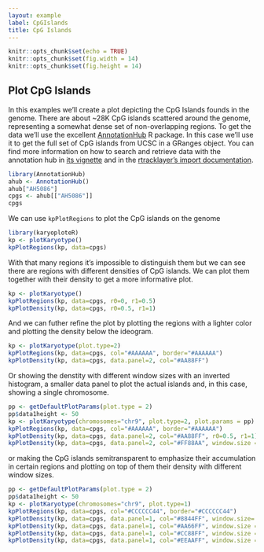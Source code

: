 ```yaml
---
layout: example
label: CpGIslands
title: CpG Islands
---
```



```r
knitr::opts_chunk$set(echo = TRUE)
knitr::opts_chunk$set(fig.width = 14)
knitr::opts_chunk$set(fig.height = 14)
```

## Plot CpG Islands

In this examples we'll create a plot depicting the CpG Islands founds in the  
genome. There are about ~28K CpG islands scattered around the genome, representing
a somewhat dense set of non-overlapping regions. To get the data we'll use the 
excellent [AnnotationHub](https://bioconductor.org/packages/AnnotationHub) 
R package. In this case we'll use it to get the full set of CpG islands from 
UCSC in a GRanges object. You can find more information on how to search and 
retrieve data with the annotation hub in [its vignette](https://bioconductor.org/packages/release/bioc/vignettes/AnnotationHub/inst/doc/AnnotationHub-HOWTO.html)
 and in the [rtracklayer's import documentation](https://kasperdanielhansen.github.io/genbioconductor/html/rtracklayer_Import.html).


```r
library(AnnotationHub)
ahub <- AnnotationHub()
ahub["AH5086"]
cpgs <- ahub[["AH5086"]]
cpgs
```

We can use `kpPlotRegions` to plot the CpG islands on the genome

```r
library(karyoploteR)
kp <- plotKaryotype()
kpPlotRegions(kp, data=cpgs)
```

With that many regions it's impossible to distinguish them but we can see there
are regions with different densities of CpG islands. We can plot them together 
with their density to get a more informative plot.

```r
kp <- plotKaryotype()
kpPlotRegions(kp, data=cpgs, r0=0, r1=0.5)
kpPlotDensity(kp, data=cpgs, r0=0.5, r1=1)
```

And we can futher refine the plot by plotting the regions with a lighter
color and plotting the density below the ideogram.

```r
kp <- plotKaryotype(plot.type=2)
kpPlotRegions(kp, data=cpgs, col="#AAAAAA", border="#AAAAAA")
kpPlotDensity(kp, data=cpgs, data.panel=2, col="#AA88FF")
```

Or showing the denstity with different window sizes with an inverted histogram,
a smaller data panel to plot the actual islands and, in this case, showing a 
single chromosome.

```r
pp <- getDefaultPlotParams(plot.type = 2)
pp$data1height <- 50
kp <- plotKaryotype(chromosomes="chr9", plot.type=2, plot.params = pp)
kpPlotRegions(kp, data=cpgs, col="#AAAAAA", border="#AAAAAA")
kpPlotDensity(kp, data=cpgs, data.panel=2, col="#AA88FF", r0=0.5, r1=1)
kpPlotDensity(kp, data=cpgs, data.panel=2, col="#FF88AA", window.size = 100000, r0=0.5, r1=0)
```

or making the CpG islands semitransparent to emphasize their accumulation in 
certain regions and plotting on top of them their density with different window
sizes.

```r
pp <- getDefaultPlotParams(plot.type = 2)
pp$data1height <- 50
kp <- plotKaryotype(chromosomes="chr9", plot.type=1)
kpPlotRegions(kp, data=cpgs, col="#CCCCCC44", border="#CCCCCC44")
kpPlotDensity(kp, data=cpgs, data.panel=1, col="#8844FF", window.size= 1000000, r0=0, r1=0.25)
kpPlotDensity(kp, data=cpgs, data.panel=1, col="#AA66FF", window.size = 500000, r0=0.25, r1=0.5)
kpPlotDensity(kp, data=cpgs, data.panel=1, col="#CC88FF", window.size = 200000, r0=0.5, r1=0.75)
kpPlotDensity(kp, data=cpgs, data.panel=1, col="#EEAAFF", window.size = 100000, r0=0.75, r1=1)
```